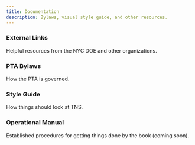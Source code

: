 ```yaml
---
title: Documentation
description: Bylaws, visual style guide, and other resources.
---
```


<div className="grid gap-4 mt-6">

<Card href="/docs/documentation/external-resources">

### External Links

Helpful resources from the NYC DOE and other organizations.

</Card>
<Card href="/docs/documentation/bylaws">

### PTA Bylaws

How the PTA is governed.

</Card>

<Card href="/docs/documentation/style-guide">

### Style Guide

How things should look at TNS.

</Card>

<Card disabled href="/docs/documentation/external-resources">

### Operational Manual

Established procedures for getting things done by the book (coming soon).

</Card>


</div>